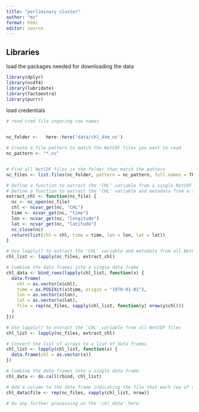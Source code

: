 ---
title: "perliminary cluster"
author: "mz"
format: html
editor: source
---

## Libraries

load the packages needed for downloading the data

```{r}


library(dplyr)
library(ncdf4)
library(lubridate)
library(factoextra)
library(purrr)
```

load credentials


```{r}
# read cred file ingoring row names


nc_folder <-   here::here('data/chl_4km_nc')

```

```{r}
# Create a file pattern to match the NetCDF files you want to read
nc_pattern <- "*.nc"


# Find all NetCDF files in the folder that match the pattern
nc_files <- list.files(nc_folder, pattern = nc_pattern, full.names = TRUE)

# Define a function to extract the 'CHL' variable from a single NetCDF file
# Define a function to extract the 'CHL' variable and metadata from a single NetCDF file
extract_chl <- function(nc_file) {
  nc <- nc_open(nc_file)
  chl <- ncvar_get(nc, "CHL")
  time <- ncvar_get(nc, "time")
  lon <- ncvar_get(nc, "longitude")
  lat <- ncvar_get(nc, "latitude")
  nc_close(nc)
  return(list(chl = chl, time = time, lon = lon, lat = lat))
}

# Use lapply() to extract the 'CHL' variable and metadata from all NetCDF files
chl_list <- lapply(nc_files, extract_chl)

# Combine the data frames into a single data frame
chl_data <- bind_rows(lapply(chl_list, function(x) {
  data.frame(
    chl = as.vector(x$chl),
    time = as.POSIXct(x$time, origin = "1970-01-01"),
    lon = as.vector(x$lon),
    lat = as.vector(x$lat),
    file = rep(nc_files, sapply(chl_list, function(y) nrow(y$chl)))
  )
}))

# Use lapply() to extract the 'CHL' variable from all NetCDF files
chl_list <- lapply(nc_files, extract_chl)

# Convert the list of arrays to a list of data frames
chl_list <- lapply(chl_list, function(x) {
  data.frame(chl = as.vector(x))
})

# Combine the data frames into a single data frame
chl_data <- do.call(rbind, chl_list)

# Add a column to the data frame indicating the file that each row of data came from
chl_data$file <- rep(nc_files, sapply(chl_list, nrow))

# Do any further processing on the 'chl_data' here
```

